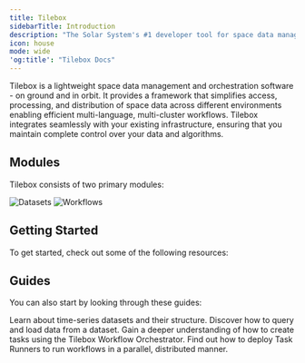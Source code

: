 ```yaml
---
title: Tilebox
sidebarTitle: Introduction
description: "The Solar System's #1 developer tool for space data management"
icon: house
mode: wide
'og:title': "Tilebox Docs"
---
```



Tilebox is a lightweight space data management and orchestration software - on ground and in orbit. It provides a framework that simplifies access, processing, and distribution of space data across different environments enabling efficient multi-language, multi-cluster workflows. Tilebox integrates seamlessly with your existing infrastructure, ensuring that you maintain complete control over your data and algorithms.

## Modules

Tilebox consists of two primary modules:

<Columns cols={3}>
  <HeroCard
    title="Datasets"
    description="A data access module with upstream integrations to space service providers, enabling instant data access for scientists through high-performance APIs and easy-to-use client SDKs."
    href="/datasets/introduction"
  >
    <img src="/assets/tilebox-datasets-hero.svg" alt="Datasets" />
  </HeroCard>
  <HeroCard
    title="Workflows"
    description="A parallel processing engine that offers intuitive creation of dynamic tasks as code, supporting effortless parallel execution across various compute environments, including on-premise and auto-scaling public cloud clusters."
    href="/workflows/introduction"
  >
    <img src="/assets/tilebox-workflows-hero.svg" alt="Workflows" />
  </HeroCard>
</Columns>

## Getting Started

To get started, check out some of the following resources:

<Columns cols={3}>
  <Card
    title="Tilebox Console"
    icon="terminal"
    href="/console"
    horizontal
  />
  <Card
    title="Create an API Key"
    icon="key"
    href="/authentication"
    horizontal
  />
  <Card
    title="Quickstart"
    icon="rocket"
    href="/quickstart"
    horizontal
  />
</Columns>

## Guides

You can also start by looking through these guides:

<Columns cols={2}>
  <Card
    title="Timeseries Datasets"
    icon="database"
    href="/datasets/introduction"
  >
    Learn about time-series datasets and their structure.
  </Card>
  <Card
    title="Querying Data"
    icon="server"
    href="/datasets/query"
  >
    Discover how to query and load data from a dataset.
  </Card>
  <Card
    title="Create Tasks"
    icon="laptop-code"
    href="/workflows/concepts/tasks"
  >
    Gain a deeper understanding of how to create tasks using the Tilebox Workflow Orchestrator.
  </Card>
  <Card
    title="Setting up Task Runners"
    icon="circle-nodes"
    href="/workflows/concepts/task-runners">
    Find out how to deploy Task Runners to run workflows in a parallel, distributed manner.
  </Card>
</Columns>
